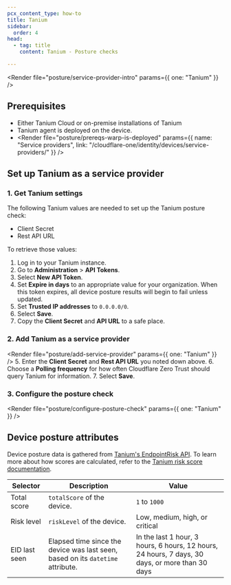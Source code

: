 ```yaml
---
pcx_content_type: how-to
title: Tanium
sidebar:
  order: 4
head:
  - tag: title
    content: Tanium - Posture checks

---
```



<Render file="posture/service-provider-intro" params={{ one: "Tanium" }} />

## Prerequisites

* Either Tanium Cloud or on-premise installations of Tanium
* Tanium agent is deployed on the device.
* <Render file="posture/prereqs-warp-is-deployed" params={{ name: "Service providers", link: "/cloudflare-one/identity/devices/service-providers/" }} />

## Set up Tanium as a service provider

### 1. Get Tanium settings

The following Tanium values are needed to set up the Tanium posture check:

* Client Secret
* Rest API URL

To retrieve those values:

1. Log in to your Tanium instance.
2. Go to **Administration** > **API Tokens**.
3. Select **New API Token**.
4. Set **Expire in days** to an appropriate value for your organization. When this token expires, all device posture results will begin to fail unless updated.
5. Set **Trusted IP addresses** to `0.0.0.0/0`.
6. Select **Save**.
7. Copy the **Client Secret** and **API URL** to a safe place.

### 2. Add Tanium as a service provider

<Render file="posture/add-service-provider" params={{ one: "Tanium" }} />
5. Enter the **Client Secret** and **Rest API URL** you noted down above.
6. Choose a **Polling frequency** for how often Cloudflare Zero Trust should query Tanium for information.
7. Select **Save**.

<Render file="posture/test-posture-provider" />

### 3. Configure the posture check

<Render file="posture/configure-posture-check" params={{ one: "Tanium" }} />

## Device posture attributes

Device posture data is gathered from [Tanium's EndpointRisk API](https://developer.tanium.com/site/global/apis/graphql/spectaql/index.gsp#definition-EndpointRisk). To learn more about how scores are calculated, refer to the [Tanium risk score documentation](https://help.tanium.com/bundle/ug_benchmark_cloud/page/benchmark/risk_score.html).

| Selector    | Description   | Value |
| ----------- | ------ | --- |
| Total score | `totalScore` of the device. |  `1` to `1000` |
| Risk level | `riskLevel` of the device. | Low, medium, high, or critical |
| EID last seen | Elapsed time since the device was last seen, based on its `datetime` attribute. | In the last 1 hour, 3 hours, 6 hours, 12 hours, 24 hours, 7 days, 30 days, or more than 30 days |
